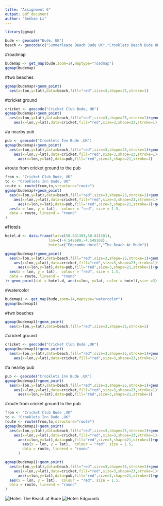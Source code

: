 ---
title: "Assignment 6"
output: pdf_document
author: "Senhao Li"
---

```{r}
library(ggmap)
```

```{r}
bude <- geocode("Bude, UK")
beach <- geocode(c("Summerleaze Beach Bude UK","Crooklets Beach Bude UK"))
```
#roadmap
```{r}
budemap <- get_map(bude,zoom=14,maptype="roadmap")
ggmap(budemap)
```
#two beaches
```{r}
ggmap(budemap)+geom_point(
  aes(x=lon,y=lat),data=beach,fill="red",size=3,shape=25,stroke=1)
```
#cricket ground
```{r}
cricket <- geocode("Cricket Club Bude, UK")
ggmap(budemap)+geom_point(
  aes(x=lon,y=lat),data=beach,fill="red",size=3,shape=25,stroke=1)+geom_point(
    aes(x=lon,y=lat),data=cricket,fill="red",size=3,shape=23,stroke=1)
```
#a nearby pub
```{r}
pub <- geocode("Crooklets Inn Bude ,UK")
ggmap(budemap)+geom_point(
  aes(x=lon,y=lat),data=beach,fill="red",size=3,shape=25,stroke=1)+geom_point(
    aes(x=lon,y=lat),data=cricket,fill="red",size=3,shape=23,stroke=1)+geom_point(
      aes(x=lon,y=lat),data=pub,fill="red",size=3,shape=21,stroke=1)
```
#route from cricket ground to the pub
```{r}
from <- "Cricket Club Bude, UK"
to <- "Crooklets Inn Bude, UK"
route <- route(from,to,structure="route")
ggmap(budemap)+geom_point(
  aes(x=lon,y=lat),data=beach,fill="red",size=3,shape=25,stroke=1)+geom_point(
    aes(x=lon,y=lat),data=cricket,fill="red",size=3,shape=23,stroke=1)+geom_point(
      aes(x=lon,y=lat),data=pub,fill="red",size=3,shape=21,stroke=1)+geom_path(
  aes(x = lon, y = lat),  colour = "red", size = 1.5,
  data = route, lineend = "round"
)
```
#Hotels
```{r}
hotel.d <- data.frame(lat=c(50.831393,50.831501),
                    lon=c(-4.548689,-4.549108),
                    hotel=c("Edgcumbe Hotel","The Beach At Bude"))

ggmap(budemap)+geom_point(
  aes(x=lon,y=lat),data=beach,fill="red",size=3,shape=25,stroke=1)+geom_point(
    aes(x=lon,y=lat),data=cricket,fill="red",size=3,shape=23,stroke=1)+geom_point(
      aes(x=lon,y=lat),data=pub,fill="red",size=3,shape=21,stroke=1)+geom_path(
  aes(x = lon, y = lat),  colour = "red", size = 1.5,
  data = route, lineend = "round"
)+ geom_point(dat = hotel.d, aes(x=lon, y=lat, color = hotel),size =3)
```


#watercolor
```{r}
budemap1 <- get_map(bude,zoom=14,maptype="watercolor")
ggmap(budemap1)
```
#two beaches
```{r}
ggmap(budemap1)+geom_point(
  aes(x=lon,y=lat),data=beach,fill="red",size=3,shape=25,stroke=1)
```
#cricket ground
```{r}
cricket <- geocode("Cricket Club Bude ,UK")
ggmap(budemap1)+geom_point(
  aes(x=lon,y=lat),data=beach,fill="red",size=3,shape=25,stroke=1)+geom_point(
    aes(x=lon,y=lat),data=cricket,fill="red",size=3,shape=23,stroke=1)
```
#a nearby pub
```{r}
pub <- geocode("Crooklets Inn Bude ,UK")
ggmap(budemap1)+geom_point(
  aes(x=lon,y=lat),data=beach,fill="red",size=3,shape=25,stroke=1)+geom_point(
    aes(x=lon,y=lat),data=cricket,fill="red",size=3,shape=23,stroke=1)+geom_point(
      aes(x=lon,y=lat),data=pub,fill="red",size=3,shape=21,stroke=1)
```
#route from cricket ground to the pub
```{r}
from <- "Cricket Club Bude ,UK"
to <- "Crooklets Inn Bude ,UK"
route <- route(from,to,structure="route")
ggmap(budemap1)+geom_point(
  aes(x=lon,y=lat),data=beach,fill="red",size=3,shape=25,stroke=1)+geom_point(
    aes(x=lon,y=lat),data=cricket,fill="red",size=3,shape=23,stroke=1)+geom_point(
      aes(x=lon,y=lat),data=pub,fill="red",size=3,shape=21,stroke=1)+geom_path(
        aes(x = lon, y = lat),  colour = "red", size = 1.5,
        data = route, lineend = "round"
      )
```

```{r}
ggmap(budemap1)+geom_point(
  aes(x=lon,y=lat),data=beach,fill="red",size=3,shape=25,stroke=1)+geom_point(
    aes(x=lon,y=lat),data=cricket,fill="red",size=3,shape=23,stroke=1)+geom_point(
      aes(x=lon,y=lat),data=pub,fill="red",size=3,shape=21,stroke=1)+geom_path(
  aes(x = lon, y = lat),  colour = "red", size = 1.5,
  data = route, lineend = "round"
)
```


![Hotel: The Beach at Bude](beach.jpg)
![Hotel: Edgcumb](edgcumbe.jpg)